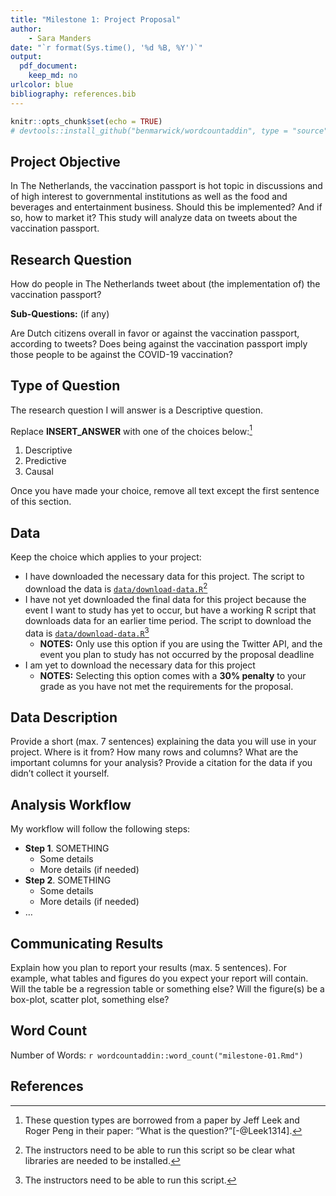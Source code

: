 ```yaml
---
title: "Milestone 1: Project Proposal"
author:
    - Sara Manders
date: "`r format(Sys.time(), '%d %B, %Y')`"
output: 
  pdf_document:
    keep_md: no
urlcolor: blue
bibliography: references.bib
---
```


```r
knitr::opts_chunk$set(echo = TRUE)
# devtools::install_github("benmarwick/wordcountaddin", type = "source", dependencies = TRUE) #already installed
```

## Project Objective

In The Netherlands, the vaccination passport is hot topic in discussions and of high interest to governmental institutions as well as the food and beverages and entertainment business. Should this be implemented? And if so, how to market it? This study will analyze data on tweets about the vaccination passport.

## Research Question

How do people in The Netherlands tweet about (the implementation of) the vaccination passport?

**Sub-Questions:** (if any)

Are Dutch citizens overall in favor or against the vaccination passport, according to tweets?
Does being against the vaccination passport imply those people to be against the COVID-19 vaccination?

## Type of Question

The research question I will answer is a Descriptive question.

Replace **INSERT_ANSWER** with one of the choices below:^[These question types are borrowed from a paper by Jeff Leek and Roger Peng in their paper: "What is the question?"[-@Leek1314].
]

1. Descriptive
2. Predictive
3. Causal

Once you have made your choice, remove all text except the first sentence of this section.

## Data

Keep the choice which applies to your project:

- I have downloaded the necessary data for this project. The script to download the data is [`data/download-data.R`](data/download-data.R)^[
The instructors need to be able to run this script so be clear what libraries are needed to be installed.
]
- I have not yet downloaded the final data for this project because the event I want to study has yet to occur, but have a working R script that downloads data for an earlier time period. The script to download the data is [`data/download-data.R`](data/download-data.R)^[
The instructors need to be able to run this script.
]
  - **NOTES:** Only use this option if you are using the Twitter API, and the event you plan to study has not occurred by the proposal deadline
- I am yet to download the necessary data for this project
  - **NOTES:** Selecting this option comes with a **30% penalty** to your grade as you have not met the requirements for the proposal.

## Data Description

Provide a short (max. 7 sentences) explaining the data you will use in your project.
Where is it from?
How many rows and columns?
What are the important columns for your analysis?
Provide a citation for the data if you didn't collect it yourself.

## Analysis Workflow

My workflow will follow the following steps:

* **Step 1**. SOMETHING
  * Some details
  * More details (if needed)
* **Step 2**. SOMETHING
  * Some details
  * More details (if needed)
* ...

## Communicating Results

Explain how you plan to report your results (max. 5 sentences). 
For example, what tables and figures do you expect your report will contain.
Will the table be a regression table or something else?
Will the figure(s) be a box-plot, scatter plot, something else?

## Word Count

Number of Words: `r wordcountaddin::word_count("milestone-01.Rmd")`

## References